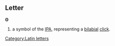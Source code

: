 ==Letter==
'''ʘ'''

#a symbol of the [[IPA]], representing a [[bilabial]] [[click]].
[[Category:Latin letters]]